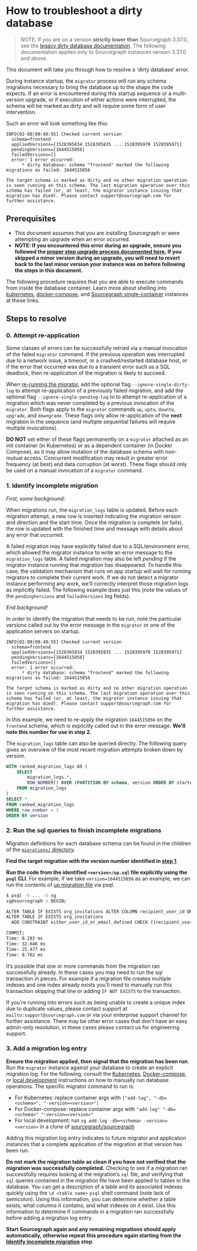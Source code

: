 # How to troubleshoot a dirty database

> NOTE: If you are on a version **strictly lower than** Sourcegraph 3.37.0, see the [legacy dirty database documentation](/admin/how-to/dirty_database_pre_3_37). The following documentation applies only to Sourcegraph instances version 3.37.0 and above.

This document will take you through how to resolve a 'dirty database' error.

During instance startup, the `migrator` process will run any schema migrations necessary to bring the database up to the shape the code expects. If an error is encountered during this startup sequence or a multi-version upgrade, or if execution of either actions were interrupted, the schema will be marked as dirty and will require some form of user intervention.

Such an error will look something like this:

```log
INFO[02-08|00:40:55] Checked current version
  schema=frontend
  appliedVersions=[1528395834 1528395835 ... 1528395970 1528395971]
  pendingVersions=[1644515056]
  failedVersions=[]
  error: 1 error occurred:
	  * dirty database: schema "frontend" marked the following migrations as failed: 1644515056

The target schema is marked as dirty and no other migration operation is seen running on this schema. The last migration operation over this schema has failed (or, at least, the migrator instance issuing that migration has died). Please contact support@sourcegraph.com for further assistance.
```

## Prerequisites

* This document assumes that you are installing Sourcegraph or were attempting an upgrade when an error occurred.
* **NOTE: If you encountered this error during an upgrade, ensure you followed the [proper step upgrade process documented here.](https://docs.sourcegraph.com/admin/updates) If you skipped a minor version during an upgrade, you will need to revert back to the last minor version your instance was on before following the steps in this document.**

The following procedure requires that you are able to execute commands from inside the database container. Learn more about shelling into [kubernetes](/admin/deploy/kubernetes/operations#access-the-database), [docker-compose](/admin/deploy/docker-compose/#access-the-database), and [Sourcegraph single-container](/admin/deploy/docker-single-container/#access-the-database) instances at these links.

## Steps to resolve

### 0. Attempt re-application

Some classes of errors can be successfully retried via a manual invocation of the failed `migrator` command. If the previous operation was interrupted due to a network issue, a timeout, or a crashed/restarted database host, or if the error that occurred was due to a transient error such as a SQL deadlock, then re-application of the migration is likely to succeed.

When [re-running the migrator](/admin/updates/migrator/migrator-operations), add the optional flag `--ignore-single-dirty-log` to attempt re-application of a previously failed migration, and add the optional flag `--ignore-single-pending-log` to to attempt re-application of a migration which was never completed by a previous invocation of the `migrator`. Both flags apply to the `migrator` commands `up`, `upto`, `downto`, `upgrade`, and `downgrade`. These flags only allow re-application of the **next** migration in the sequence (and multiple sequential failures will require multiple invocations).

**DO NOT** set either of these flags permanently on a `migrator` attached as an init container (in Kubernetes) or as a dependent container (in Docker Compose), as it may allow mutation of the database schema with non-mutual access. Concurrent modification may result in greater error frequency (at best) and data corruption (at worst). These flags should only be used on a manual invocation of a `migrator` command.

### 1. Identify incomplete migration

_First, some background:_

When migrations run, the `migration_logs` table is updated. Before each migration attempt, a new row is inserted indicating the migration version and direction and the start time. Once the migration is complete (or fails), the row is updated with the finished time and message with details about any error that occurred.

A failed migration may have explicitly failed due to a SQL/environment error, which allowed the migrator instance to write an error message to the `migration_logs` table. A failed migration may also be left _pending_ if the migrator instance running that migration has disappeared. To handle this case, the validation mechanism that runs on app startup will wait for running migrators to complete their current work. If we do not detect a migrator instance performing any work, we'll correctly interpret those migration logs as implicitly failed. The following example does just this (note the values of the `pendingVersions` and `failedVersions` log fields).

_End background!_

In order to identify the migration that needs to be run, note the particular versions called out by the error message in the `migrator` or one of the application servers on startup.

```
INFO[02-08|00:40:55] Checked current version
  schema=frontend
  appliedVersions=[1528395834 1528395835 ... 1528395970 1528395971]
  pendingVersions=[1644515056]
  failedVersions=[]
  error: 1 error occurred:
	  * dirty database: schema "frontend" marked the following migrations as failed: 1644515056

The target schema is marked as dirty and no other migration operation is seen running on this schema. The last migration operation over this schema has failed (or, at least, the migrator instance issuing that migration has died). Please contact support@sourcegraph.com for further assistance.
```

In this example, we need to re-apply the migration `1644515056` on the `frontend` schema, which is explicitly called out in the error message. **We'll note this number for use in step 2.**

The `migration_logs` table can also be queried directly. The following query gives an overview of the most recent migration attempts broken down by version.

```sql
WITH ranked_migration_logs AS (
	SELECT
		migration_logs.*,
		ROW_NUMBER() OVER (PARTITION BY schema, version ORDER BY started_at DESC) AS row_number
	FROM migration_logs
)
SELECT *
FROM ranked_migration_logs
WHERE row_number = 1
ORDER BY version
```

### 2. Run the sql queries to finish incomplete migrations

Migration definitions for each database schema can be found in the children of the [`migrations/` directory](https://github.com/sourcegraph/sourcegraph/tree/main/migrations).

**Find the target migration with the version number identified in [step 1](#1-identify-incomplete-migration)**.

**Run the code from the identified `<version>/up.sql` file explicitly using the `psql` CLI**. For example, if we take `version=1644515056` as an example, we can run the contents of [up migration file](https://github.com/sourcegraph/sourcegraph/blob/b20107113548ed7eeb8ba22d1fdb41e8d692cf18/migrations/frontend/1644515056/up.sql) via psql.

```bash
$ psql -h ... -U sg
sg@sourcegraph > BEGIN;

ALTER TABLE IF EXISTS org_invitations ALTER COLUMN recipient_user_id DROP NOT NULL;
ALTER TABLE IF EXISTS org_invitations
  ADD CONSTRAINT either_user_id_or_email_defined CHECK ((recipient_user_id IS NULL) != (recipient_email IS NULL));

COMMIT;
Time: 0.283 ms
Time: 32.646 ms
Time: 25.477 ms
Time: 0.762 ms
```

It’s possible that one or more commands from the migration ran successfully already. In these cases you may need to run the sql transaction in pieces. For example if a migration file creates multiple indexes and one index already exists you'll need to manually run this transaction skipping that line or adding `IF NOT EXISTS` to the transaction.

If you're running into errors such as being unable to create a unique index due to duplicate values, please contact support at `mailto:support@sourcegraph.com` or via your enterprise support channel for further assistance. There may be other error cases that don't have an easy admin-only resolution, in these cases please contact us for engineering support.

### 3. Add a migration log entry

**Ensure the migration applied, then signal that the migration has been run**. Run the `migrator` instance against your database to create an explicit migration log. For the following, consult the [Kubernetes](/admin/updates/migrator/migrator-operations#kubernetes), [Docker-compose](/admin/updates/migrator/migrator-operations#docker--docker-compose), or [local development](/admin/updates/migrator/migrator-operations#local-development) instructions on how to manually run database operations. The specific migrator command to run is:

- For Kubernetes: replace container args with `["add-log", "-db=<schema>", "-version=<version>"]`
- For Docker-compose: replace container args with `"add-log" "-db=<schema>" "-version=<version>"`
- For local development: run `sg add-log -db=<schema> -version=<version>` in a clone of [sourcegraph/sourcegraph](https://github.com/sourcegraph/sourcegraph)

Adding this migration log entry indicates to future migrator and application instances that a complete application of the migration at that version has been run.

**Do not mark the migration table as clean if you have not verified that the migration was successfully completed.** Checking to see if a migration ran successfully requires looking at the migration’s `sql` file, and verifying that `sql` queries contained in the migration file have been applied to tables in the database. You can get a description of a table and its associated indexes quickly using the `\d <table name>` `psql` shell command (note lack of semicolon). Using this information, you can determine whether a table exists, what columns it contains, and what indexes on it exist. Use this information to determine if commands in a migration ran successfully before adding a migration log entry.

**Start Sourcegraph again and any remaining migrations should apply automatically, otherwise repeat this procedure again starting from the [Identify incomplete migration](#1-identify-incomplete-migration) step.**
